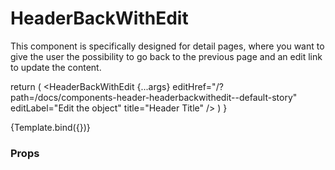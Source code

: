 
<Meta
  title="Components/Header/HeaderBackWithEdit"
  component={HeaderBackWithEdit}
/>

# HeaderBackWithEdit

This component is specifically designed for detail pages, where you want to give the user the possibility to go back to the previous page and an edit link to update the content.

  return (
    <MenuProvider>
      <HeaderBackWithEdit
        {...args}
        editHref="/?path=/docs/components-header-headerbackwithedit--default-story"
        editLabel="Edit the object"
        title="Header Title"
      />
    </MenuProvider>
  )
}

<Canvas>
  <Story name="Default">{Template.bind({})}</Story>
</Canvas>

### Props

<ArgsTable story="Default" />
